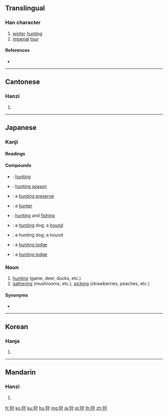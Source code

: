 ==Translingual==

===Han character===
{{Han char|rn=94|rad=犬|as=06|sn=9|four=43242|canj=KHJDI|ids=⿰犭守}}

# [[winter]] [[hunting]]
# [[imperial]] [[tour]]

====References====
* {{Han ref|kx=0711.040|dkj=20390|dj=1123.040|hdz=21346.050|uh=72E9|ud=29417|bh=ACBC|bd=44220}}

----

==Cantonese==

===Hanzi===
{{yue-hanzi|jyut=sau3|y=sau3}}

# {{defn|lang=yue|sort=犬06}}

----

==Japanese==

===Kanji===
{{ja-kanji|grade=c|rs=犬06}}

====Readings====
{{ja-readings
|goon=[[しゅ]] (shu)
|kanon=[[しゅう]] (shū) {{non-joyo-reading}}
|kun=[[かる|か-る]] (ka-ru), [[かり|か-り]] (ka-ri), [[かり]] (kari)
}}

====Compounds====
{{der-top|Compounds}}
* {{l|ja|狩猟|tr=[[しゅりょう]], ''shuryō''}}: [[hunting]]
* {{l|ja|狩猟期|tr=[[しゅりょうき]], ''shuryōki''}}: [[hunting season]]
* {{l|ja|狩猟場|tr=[[しゅりょうば]], ''shuryōba''}}: a [[hunting preserve]]
* {{l|ja|狩人|tr=[[かりゅうど]], ''karyūdo'' / [[かりうど]], ''kariudo''}}: a [[hunter]]
* {{l|ja|狩漁|tr=[[しゅぎょ]], ''[[shugyo]]''}}: [[hunting]] and [[fishing]]
{{der-mid}}
* {{l|ja|狩犬|tr=[[かりいぬ]], ''[[kariinu]]''}}: a [[hunting]] dog; a [[hound]]
* {{l|ja|狩猟犬|tr=[[しゅりょうけん]], ''[[shuryōken]]''}}: a hunting dog; a hound
* {{l|ja|狩り小屋|tr=[[かりこや]], ''[[karigoya]]''}}: a [[hunting lodge]]
* {{l|ja|狩猟小屋|tr=[[しゅりょうこや]], ''[[shuryō koya]]''}}: a [[hunting lodge]]
{{der-bottom}}

{{ja-kanjitab|かり|yomi=k}}

===Noun===
{{ja-noun|かり}}

# [[hunting]] (game, deer, ducks, etc.)
# [[gathering]] (mushrooms, etc.), [[picking]] (strawberries, peaches, etc.)

====Synonyms====
* {{l|ja|猟}}

----

==Korean==

===Hanja===
{{ko-hanja|hangeul=수|eumhun=|rv=su|mr=su|y=swu}}

# {{defn|lang=ko|sort=犬06}}

----

==Mandarin==

===Hanzi===
{{cmn-hanzi|pin=[[shòu]] ([[shou4]])|wg=shou<sup>4</sup>}}

# {{defn|lang=cmn|sort=犬06}}

[[fr:狩]]
[[ko:狩]]
[[ku:狩]]
[[hu:狩]]
[[mg:狩]]
[[ja:狩]]
[[pl:狩]]
[[th:狩]]
[[zh:狩]]